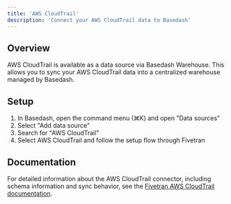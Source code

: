 ```yaml
---
title: 'AWS CloudTrail'
description: 'Connect your AWS CloudTrail data to Basedash'
---
```


## Overview

AWS CloudTrail is available as a data source via Basedash Warehouse. This allows you to sync your AWS CloudTrail data into a centralized warehouse managed by Basedash.

## Setup

1. In Basedash, open the command menu (⌘K) and open "Data sources"
2. Select "Add data source"
3. Search for "AWS CloudTrail"
4. Select AWS CloudTrail and follow the setup flow through Fivetran

## Documentation

For detailed information about the AWS CloudTrail connector, including schema information and sync behavior, see the [Fivetran AWS CloudTrail documentation](https://fivetran.com/docs/connectors/applications/aws-cloudtrail).
